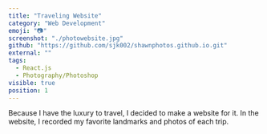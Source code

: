 ```yaml
---
title: "Traveling Website"
category: "Web Development"
emoji: "📷"
screenshot: "./photowebsite.jpg"
github: "https://github.com/sjk002/shawnphotos.github.io.git"
external: ""
tags:
  - React.js
  - Photography/Photoshop
visible: true
position: 1
---
```


Because I have the luxury to travel, I decided to make a website for it. In the website, I recorded my favorite landmarks and photos of each trip.
